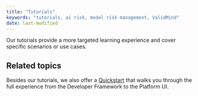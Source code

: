 ```yaml
---
title: "Tutorials"
keywords: "tutorials, ai risk, model risk management, ValidMind"
date: last-modified
---
```


Our tutorials provide a more targeted learning experience and cover specific scenarios or use cases. 

## Related topics 

Besides our tutorials, we also offer a [Quickstart](quickstart.qmd) that walks you through the full experience from the Developer Framework to the Platform UI.
